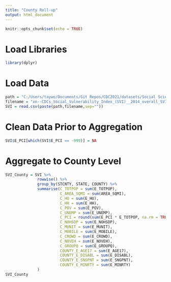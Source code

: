 ```yaml
---
title: "County Roll-up"
output: html_document
---
```


```r
knitr::opts_chunk$set(echo = TRUE)
```

# Load Libraries
```r
library(dplyr)
```

# Load Data
```r
path = "C:/Users/taywo/Documents/Git Repos/CDC2021/datasets/Social Science/"
filename = "xn--CDCs_Social_Vulnerability_Index_(SVI)__2014_overall_SVI,_census_tract_level_-_Wake_County-7470duo.csv"
SVI = read.csv(paste(path,filename,sep=""))
```

# Clean Data Prior to Aggregation
```r
SVI$E_PCI[which(SVI$E_PCI == -999)] = NA
```

# Aggregate to County Level
```r
SVI_County = SVI %>%
              rowwise() %>% 
              group_by(STCNTY, STATE, COUNTY) %>% 
              summarise(C_TOTPOP = sum(E_TOTPOP),
                        C_AREA_SQMI = sum(AREA_SQMI),
                        C_HU = sum(E_HU),
                        C_HH = sum(E_HH),
                        C_POV = sum(E_POV),
                        C_UNEMP = sum(E_UNEMP),
                        C_PCI = round(sum(E_PCI * E_TOTPOP, na.rm = TRUE) / sum(E_TOTPOP, na.rm = TRUE)),
                        C_NOHSDP = sum(E_NOHSDP),
                        C_MUNIT = sum(E_MUNIT),
                        C_MOBILE = sum(E_MOBILE),
                        C_CROWD = sum(E_CROWD),
                        C_NOVEH = sum(E_NOVEH),
                        C_GROUPQ = sum(E_GROUPQ),
                        COUNTY_E_AGE17 = sum(E_AGE17),
                        COUNTY_E_DISABL = sum(E_DISABL),
                        COUNTY_E_SNGPNT = sum(E_SNGPNT),
                        COUNTY_E_MINRTY = sum(E_MINRTY)
              )
SVI_County
```

